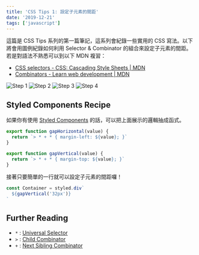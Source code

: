 ```yaml
---
title: 'CSS Tips 1: 設定子元素的間距'
date: '2019-12-21'
tags: ['javascript']
---
```


這篇是 CSS Tips 系列的第一篇筆記，這系列會紀錄一些實用的 CSS 寫法。以下將會用圖例紀錄如何利用 Selector & Combinator 的組合來設定子元素的間距。若是對語法不熟悉可以到以下 MDN 複習：

- [CSS selectors - CSS: Cascading Style Sheets | MDN](https://developer.mozilla.org/en-US/docs/Web/CSS/CSS_Selectors)
- [Combinators - Learn web development | MDN](https://developer.mozilla.org/en-US/docs/Learn/CSS/Building_blocks/Selectors/Combinators)

![Step 1](../images/css-gap/css-gap.001.jpeg)
![Step 2](../images/css-gap/css-gap.002.jpeg)
![Step 3](../images/css-gap/css-gap.003.jpeg)
![Step 4](../images/css-gap/css-gap.004.jpeg)

## Styled Components Recipe

如果你有使用 [Styled Components](https://www.styled-components.com/) 的話，可以把上面展示的邏輯抽成函式。

```js
export function gapHorizontal(value) {
  return `> * + * { margin-left: ${value}; }`
}

export function gapVertical(value) {
  return `> * + * { margin-top: ${value}; }`
}
```

接著只要簡單的一行就可以設定子元素的間距囉！

```js
const Container = styled.div`
  ${gapVertical('32px')}
`
```

## Further Reading

- `*` : [Universal Selector](https://drafts.csswg.org/selectors-3/#universal-selector)
- `>` : [Child Combinator](https://drafts.csswg.org/selectors-3/#child-combinators)
- `+` : [Next Sibling Combinator](https://drafts.csswg.org/selectors-3/#adjacent-sibling-combinators)
